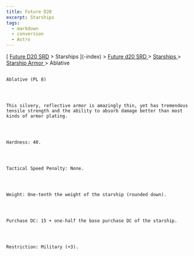 ```yaml
---
title: Future D20
excerpt: Starships
tags:
  - markdown
  - conversion
  - Astro
---
```







[
[Future D20 SRD]( / ) > Starships
     ](-index)
     >
     [
      Future d20 SRD
     ](future-d20-srd-index)
     >
     [
      Starships
     ](future-d20-srd-starships-index)
     >
     [
      Starship Armor
     ](future-d20-srd-starships-starship-armor-index)
     > Ablative
    




## 
    Ablative (PL 8)
   



    This silvery, reflective armor is amazingly thin, yet has tremendous tensile strength and the ability to absorb damage better than most kinds of armor plating.
   



    Hardness: 40.
   



    Tactical Speed Penalty: None.
   



    Weight: One-tenth the weight of the starship (rounded down).
   



    Purchase DC: 15 + one-half the base purchase DC of the starship.
   



    Restriction: Military (+3).
   





